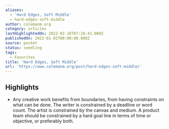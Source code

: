 ```yaml
---
aliases:
  - 'Hard Edges, Soft Middle'
  - hard-edges-soft-middle
author: colemanm.org
category: articles
lastHighlightedOn: 2022-02-16T07:28:41.000Z
publishedOn: 2022-01-02T00:00:00.000Z
source: pocket
status: seedling
tags:
  - Favorites
title: 'Hard Edges, Soft Middle'
url: 'https://www.colemanm.org/post/hard-edges-soft-middle/'
---
```

## Highlights

- Any creative work benefits from boundaries, from having constraints on what can be done. The writer is constrained by a deadline or word count. The artist is constrained by the canvas and medium. A product team should be constrained by a hard goal line in terms of time or objective, or preferably both.
